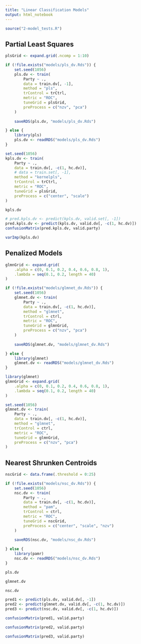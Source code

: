 ```yaml
---
title: "Linear Classification Models"
output: html_notebook
---
```


```r
source("2-model_tests.R")
```

## Partial Least Squares
```r
plsGrid <- expand.grid(.ncomp = 1:10)
```

```r
if (!file.exists("models/pls_dv.Rds")) {
    set.seed(1056)
    pls.dv <- train(
        Party ~ .,
        data = train.dv[, -1],
        method = "pls",
        trControl = trCtrl,
        metric = "ROC",
        tuneGrid = plsGrid,
        preProcess = c("nzv", "pca")
    )
    
    saveRDS(pls.dv, "models/pls_dv.Rds")

} else {
    library(pls)
    pls.dv <- readRDS("models/pls_dv.Rds")
}
```

```r
set.seed(1056)
kpls.dv <- train(
    Party ~ .,
    data = train.dv[, -c(1, hc.dv)],
    # data = train.set[, -1],
    method = "kernelpls",
    trControl = trCtrl,
    metric = "ROC",
    tuneGrid = plsGrid,
    preProcess = c("center", "scale")
)
```

```r
kpls.dv
```

```r
# pred.kpls.dv <- predict(kpls.dv, valid.set[, -1])
pred.kpls.dv <- predict(kpls.dv, valid.dv[, -c(1, hc.dv)])
confusionMatrix(pred.kpls.dv, valid.party)
```

```r
varImp(kpls.dv)
```


## Penalized Models

```r
glmnGrid <- expand.grid(
    .alpha = c(0, 0.1, 0.2, 0.4, 0.6, 0.8, 1), 
    .lambda = seq(0.1, 0.2, length = 40)
)
```

```r
if (!file.exists("models/glmnet_dv.Rds")) {
    set.seed(1056)
    glmnet.dv <- train(
        Party ~ .,
        data = train.dv[, -c(1, hc.dv)],
        method = "glmnet",
        trControl = ctrl,
        metric = "ROC",
        tuneGrid = glmnGrid,
        preProcess = c("nzv", "pca")
    )
    
    saveRDS(glmnet.dv, "models/glmnet_dv.Rds")

} else {
    library(glmnet)
    glmnet.dv <- readRDS("models/glmnet_dv.Rds")
}
```
```r
library(glmnet)
glmnGrid <- expand.grid(
    .alpha = c(0, 0.1, 0.2, 0.4, 0.6, 0.8, 1), 
    .lambda = seq(0.1, 0.2, length = 40)
)
```


```r
set.seed(1056)
glmnet.dv <- train(
    Party ~ .,
    data = train.dv[, -c(1, hc.dv)],
    method = "glmnet",
    trControl = ctrl,
    metric = "ROC",
    tuneGrid = glmnGrid,
    preProcess = c("nzv", "pca")
)
```


## Nearest Shrunken Centroids

```r
nscGrid <- data.frame(.threshold = 0:25)
```

```r
if (!file.exists("models/nsc_dv.Rds")) {
    set.seed(1056)
    nsc.dv <- train(
        Party ~ .,
        data = train.dv[, -c(1, hc.dv)],
        method = "pam",
        trControl = ctrl,
        metric = "ROC",
        tuneGrid = nscGrid,
        preProcess = c("center", "scale", "nzv")
    )
    
    saveRDS(nsc.dv, "models/nsc_dv.Rds")

} else {
    library(pamr)
    nsc.dv <- readRDS("models/nsc_dv.Rds")
}
```

```r
pls.dv
```

```r
glmnet.dv
```

```r
nsc.dv
```

```r
pred1 <- predict(pls.dv, valid.dv[, -1])
pred2 <- predict(glmnet.dv, valid.dv[, -c(1, hc.dv)])
pred3 <- predict(nsc.dv, valid.dv[, -c(1, hc.dv)])
```

```r
confusionMatrix(pred1, valid.party)
```

```r
confusionMatrix(pred2, valid.party)
```

```r
confusionMatrix(pred3, valid.party)
```

